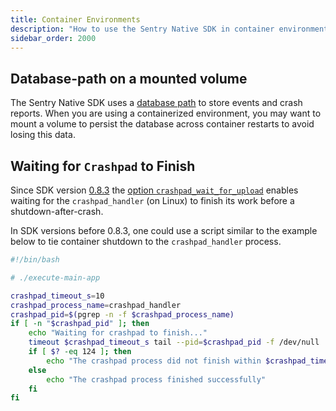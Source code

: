 ```yaml
---
title: Container Environments
description: "How to use the Sentry Native SDK in container environments."
sidebar_order: 2000
---
```


## Database-path on a mounted volume
The Sentry Native SDK uses a [database path](https://docs.sentry.io/platforms/native/configuration/options/#database-path) to store events and crash reports. When you are using a containerized environment, you may want to mount a volume to persist the database across container restarts to avoid losing this data.

## Waiting for `Crashpad` to Finish
Since SDK version [0.8.3](https://github.com/getsentry/sentry-native/releases/tag/0.8.3) the [option `crashpad_wait_for_upload`](https://docs.sentry.io/platforms/native/configuration/options/#crashpad-wait-for-upload) enables waiting for the `crashpad_handler` (on Linux) to finish its work before a shutdown-after-crash.


In SDK versions before 0.8.3, one could use a script similar to the example below to tie container shutdown to the `crashpad_handler` process.
```bash
#!/bin/bash

# ./execute-main-app

crashpad_timeout_s=10
crashpad_process_name=crashpad_handler
crashpad_pid=$(pgrep -n -f $crashpad_process_name)
if [ -n "$crashpad_pid" ]; then
    echo "Waiting for crashpad to finish..."
    timeout $crashpad_timeout_s tail --pid=$crashpad_pid -f /dev/null
    if [ $? -eq 124 ]; then
        echo "The crashpad process did not finish within $crashpad_timeout_s seconds"
    else
        echo "The crashpad process finished successfully"
    fi
fi
```
